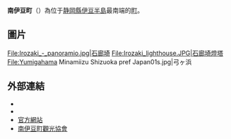 {{日本町村|
自治體名=南伊豆|
町村=町|
圖像=[[File:Yumigahama_Minamiizu_Shizuoka_Japan.jpg|240px]]|
圖像說明=[[弓濱海灘|弓濱海灘]]（弓濱[[海水浴場|海水浴場]]）{{Infobox mapframe|frame-width=240|zoom=09}}|
町村章=[[File:Minamiizu_Shizuoka_chapter.png|100px]]||
日文原名=南伊豆町|
平假名=みなみいずちょう|
羅馬字拼音=Minamiizu-chō|
都道府縣=靜岡縣|
支廳=|
郡=賀茂郡|
編號=22304-2|
面積=110.58|
邊界未定=|
人口=10,165|
統計時間=2003年|
自治體=[[松崎町|松崎町]]、[[下田市|下田市]]|
樹=|
花=|
其他象徵物=|
其他象徵=|
郵遞區號=415-0303|
所在地=賀茂郡南伊豆町下賀茂328-2 |
電話號碼=|
外部連結=http://www.town.minamiizu.shizuoka.jp/ |
經度= |
緯度= |
地圖=[[File:Minamiizu_in_Shizuoka_Prefecture.png|250px]]|
參考資料= |
}}
'''南伊豆町'''（{{jpn|j=南伊豆町|hg=みなみいずちょう|rm=Minamiizu chō|f=y}}）為位于[[静岡縣|静岡縣]][[伊豆半島|伊豆半島]]最南端的[[町|町]]。

==圖片==
<gallery>
File:Irozaki_-_panoramio.jpg|石廊埼
File:Irozaki_lighthouse.JPG|石廊埼燈塔
File:Yumigahama Minamiizu Shizuoka pref Japan01s.jpg|弓ヶ浜
</gallery>

== 外部連結 ==
*{{commonscat-inline|Minamiizu, Shizuoka}}
*{{osmrelation-inline|4679112}}
*[https://www.town.minamiizu.shizuoka.jp/ 官方網站] {{Wayback|url=https://www.town.minamiizu.shizuoka.jp/ |date=20210204042712 }} {{ja icon}}
*[https://www.minami-izu.jp/ 南伊豆町觀光協會] {{Wayback|url=https://www.minami-izu.jp/ |date=20210114045221 }} {{ja icon}}

{{静岡縣}}
{{Authority control}}